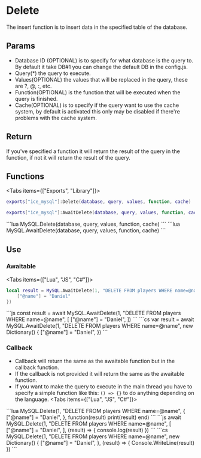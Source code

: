 
# Delete
The insert function is to insert data in the specified table of the database.

## Params
- Database ID (OPTIONAL) is to specify for what database is the query to. By default it take DB#1 you can change the default DB in the config.js.
- Query(*) the query to execute.
- Values(OPTIONAL) the values that will be replaced in the query, these are ?, @, :, etc.
- Function(OPTIONAL) is the function that will be executed when the query is finished.
- Cache(OPTIONAL) is to specify if the query want to use the cache system, by default is activated this only may be disabled if there're problems with the cache system.

## Return
If you've specified a function it will return the result of the query in the function, if not it will return the result of the query.

## Functions
<Tabs items={["Exports", "Library"]}>
<Tab>
```lua
exports["ice_mysql"]:Delete(database, query, values, function, cache)
```
```lua
exports["ice_mysql"]:AwaitDelete(database, query, values, function, cache)
```
</Tab>
<Tab>
```lua
MySQL.Delete(database, query, values, function, cache)
```
```lua
MySQL.AwaitDelete(database, query, values, function, cache)
```
</Tab>
</Tabs>

## Use
### Awaitable
<Tabs items={["Lua", "JS", "C#"]}>
<Tab>
```lua
local result = MySQL.AwaitDelete(1, "DELETE FROM players WHERE name=@name", {
    ["@name"] = "Daniel"
})
```
</Tab>
<Tab>
```js
const result = await MySQL.AwaitDelete(1, "DELETE FROM players WHERE name=@name", [
    ["@name"] = "Daniel",
])
```
</Tab>
<Tab>
```cs
var result = await MySQL.AwaitDelete(1, "DELETE FROM players WHERE name=@name", new Dictionary<string, object>() {
    ["@name"] = "Daniel",
})
```
</Tab>
</Tabs>

### Callback
- Callback will return the same as the awaitable function but in the callback function.
- If the callback is not provided it will return the same as the awaitable function.
- If you want to make the query to execute in the main thread you have to specify a simple function like this: `() => {}` to do anything depending on the language.
<Tabs items={["Lua", "JS", "C#"]}>
<Tab>
```lua
MySQL.Delete(1, "DELETE FROM players WHERE name=@name", {
    ["@name"] = "Daniel",
}, function(result)
    print(result)
end)
```
</Tab>
<Tab>
```js
await MySQL.Delete(1, "DELETE FROM players WHERE name=@name", [
    ["@name"] = "Daniel",
], (result) => {
    console.log(result)
})
```
</Tab>
<Tab>
```cs
MySQL.Delete(1, "DELETE FROM players WHERE name=@name", new Dictionary<string, object>() {
    ["@name"] = "Daniel",
}, (result) => {
    Console.WriteLine(result)
})
```
</Tab>
</Tabs>